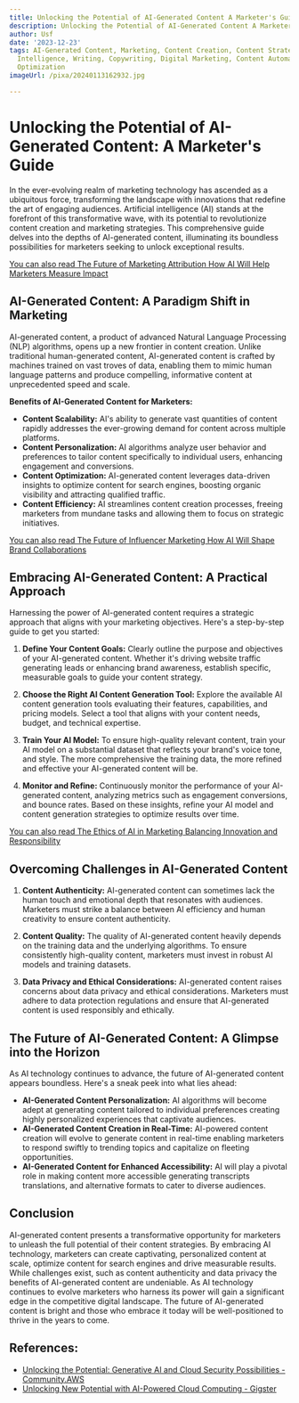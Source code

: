 ```yaml
---
title: Unlocking the Potential of AI-Generated Content A Marketer's Guide
description: Unlocking the Potential of AI-Generated Content A Marketer's Guide
author: Usf
date: '2023-12-23'
tags: AI-Generated Content, Marketing, Content Creation, Content Strategy, Artificial
  Intelligence, Writing, Copywriting, Digital Marketing, Content Automation, Content
  Optimization
imageUrl: /pixa/20240113162932.jpg

---
```

# Unlocking the Potential of AI-Generated  Content: A Marketer's  Guide

In the ever-evolving realm of  marketing technology  has ascended as a ubiquitous force, transforming the landscape with innovations  that redefine the art of engaging audiences. Artificial intelligence (AI) stands at the forefront  of this transformative wave, with its potential to revolutionize content creation and marketing strategies. This comprehensive guide delves into the depths of AI-generated content, illuminating its boundless possibilities for marketers seeking  to unlock exceptional results.

[You can  also read The Future of Marketing Attribution How AI Will Help Marketers Measure Impact](The%20Future%20of%20Marketing%20Attribution%20How%20AI%20Will%20Help%20Marketers%20Measure%20Impact)


## AI-Generated  Content:  A Paradigm Shift in  Marketing

AI-generated content, a product of advanced Natural Language  Processing (NLP) algorithms, opens up a new frontier in content creation. Unlike traditional human-generated  content, AI-generated  content is crafted  by machines trained on vast troves of data, enabling them to  mimic human language  patterns and produce compelling, informative content at unprecedented speed and scale.

**Benefits of AI-Generated Content for Marketers:**

- **Content Scalability:** AI's ability to generate vast quantities of content rapidly addresses the ever-growing demand for content across multiple platforms.
- **Content Personalization:**  AI algorithms analyze user behavior and preferences to tailor content specifically to individual users, enhancing engagement and  conversions.
- **Content Optimization:** AI-generated content leverages data-driven insights  to optimize content  for search engines, boosting organic  visibility and attracting qualified traffic.
- **Content Efficiency:** AI streamlines content creation processes, freeing marketers from  mundane tasks and allowing them to focus on strategic initiatives.

[You can also read The Future of Influencer Marketing How AI Will Shape Brand Collaborations](The%20Future%20of%20Influencer%20Marketing%20How%20AI%20Will%20Shape%20Brand%20Collaborations)


## Embracing  AI-Generated Content: A Practical Approach

Harnessing  the power of AI-generated content requires a strategic approach that aligns with your marketing objectives. Here's a step-by-step guide to get you started:

1. **Define Your Content Goals:** Clearly outline the purpose and objectives of your AI-generated content.  Whether it's driving website traffic generating leads or enhancing brand awareness, establish specific,  measurable goals to guide your content strategy.

2. **Choose the Right AI Content Generation Tool:** Explore the available AI content generation tools evaluating their features, capabilities, and  pricing models. Select a tool that  aligns with your content needs, budget, and technical expertise.

3.  **Train Your AI Model:** To ensure high-quality relevant  content, train your AI model on a substantial  dataset that reflects your brand's voice tone, and style. The more comprehensive  the training data, the more refined  and effective your AI-generated content will  be.

4.  **Monitor and Refine:** Continuously monitor the performance of your AI-generated content,  analyzing metrics such as engagement conversions, and bounce rates. Based on these insights, refine your AI model and content generation strategies to optimize results over time.

[You can also read The Ethics of AI in Marketing Balancing Innovation and  Responsibility](The%20Ethics%20of%20AI%20in%20Marketing%20Balancing%20Innovation%20and%20Responsibility)


## Overcoming Challenges in AI-Generated Content

1.  **Content Authenticity:**  AI-generated content can sometimes lack the  human touch and emotional  depth  that resonates with audiences. Marketers must strike a balance between AI efficiency and human creativity to ensure content authenticity.

2. **Content Quality:** The  quality of AI-generated content heavily depends  on the training  data  and  the underlying algorithms. To ensure consistently high-quality content, marketers  must invest in robust AI models and training  datasets.

3. **Data Privacy and Ethical Considerations:**  AI-generated content  raises concerns about data privacy and ethical considerations. Marketers must adhere to data protection regulations and ensure that AI-generated content  is used responsibly and ethically.

## The Future of AI-Generated Content: A Glimpse into the Horizon

As AI technology continues to advance, the future of AI-generated content appears boundless. Here's a  sneak peek into what  lies ahead:

- **AI-Generated Content Personalization:** AI algorithms will become  adept at generating content tailored to individual preferences  creating highly personalized experiences that captivate audiences.
- **AI-Generated Content Creation in Real-Time:** AI-powered content creation will evolve to generate  content in real-time  enabling marketers to  respond swiftly  to  trending  topics and capitalize  on fleeting opportunities.
- **AI-Generated Content for Enhanced Accessibility:** AI will play a pivotal role in making content more  accessible generating transcripts  translations, and  alternative formats to cater to diverse audiences.

## Conclusion

AI-generated content presents a transformative opportunity for marketers to unleash the full potential of their content strategies. By embracing  AI technology, marketers can create captivating,  personalized content at scale, optimize content for search engines and drive measurable results.  While challenges exist, such as content authenticity and data privacy the benefits of AI-generated content are undeniable. As AI technology continues to evolve marketers who harness its power will gain a significant edge  in  the competitive digital landscape. The future of AI-generated content is bright and those who embrace it today will be well-positioned to  thrive  in the years to come.

## References:
- [Unlocking the Potential: Generative AI and Cloud Security Possibilities - Community.AWS](https://community.aws/posts/unlocking-the-potential-gen-ai-and-cloud-security-possibilities)
- [Unlocking New Potential with AI-Powered Cloud Computing - Gigster](https://gigster.com/blog/ai-powered-cloud-computing/)
